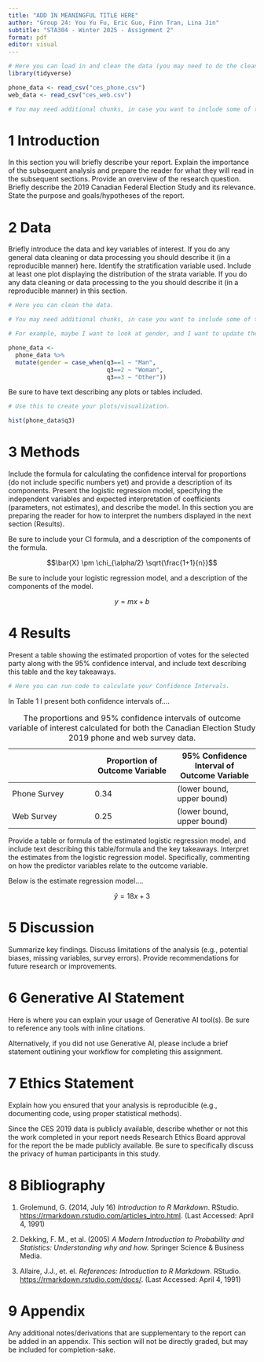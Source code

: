 ```yaml
---
title: "ADD IN MEANINGFUL TITLE HERE"
author: "Group 24: You Yu Fu, Eric Guo, Finn Tran, Lina Jin"
subtitle: "STA304 - Winter 2025 - Assignment 2"
format: pdf
editor: visual
---
```


```r

# Here you can load in and clean the data (you may need to do the cleaning in a separate R script - this is up to you). 
library(tidyverse)

phone_data <- read_csv("ces_phone.csv")
web_data <- read_csv("ces_web.csv")

# You may need additional chunks, in case you want to include some of the cleaning output.

```

# 1 Introduction

In this section you will briefly describe your report. Explain the importance of the subsequent analysis and prepare the reader for what they will read in the subsequent sections. Provide an overview of the research question. Briefly describe the 2019 Canadian Federal Election Study and its relevance. State the purpose and goals/hypotheses of the report.

# 2 Data

Briefly introduce the data and key variables of interest. If you do any general data cleaning or data processing you should describe it (in a reproducible manner) here. Identify the stratification variable used. Include at least one plot displaying the distribution of the strata variable. If you do any data cleaning or data processing to the you should describe it (in a reproducible manner) in this section.

```r

# Here you can clean the data. 

# You may need additional chunks, in case you want to include some of the cleaning output.

# For example, maybe I want to look at gender, and I want to update the labels of the gender variable in the phone data, to match the web data.

phone_data <- 
  phone_data %>% 
  mutate(gender = case_when(q3==1 ~ "Man",
                            q3==2 ~ "Woman",
                            q3==3 ~ "Other")) 

```

Be sure to have text describing any plots or tables included.

```r

# Use this to create your plots/visualization. 

hist(phone_data$q3) 

```

# 3 Methods

Include the formula for calculating the confidence interval for proportions (do not include specific numbers yet) and provide a description of its components. Present the logistic regression model, specifying the independent variables and expected interpretation of coefficients (parameters, not estimates), and describe the model. In this section you are preparing the reader for how to interpret the numbers displayed in the next section (Results).

Be sure to include your CI formula, and a description of the components of the formula.

$$\bar{X} \pm \chi_{\alpha/2} \sqrt{\frac{1+1}{n}}$$

Be sure to include your logistic regression model, and a description of the components of the model.

$$y = mx+ b$$

# 4 Results

Present a table showing the estimated proportion of votes for the selected party along with the 95% confidence interval, and include text describing this table and the key takeaways.

```r

# Here you can run code to calculate your Confidence Intervals.

```

In Table 1 I present both confidence intervals of....

|   | Proportion of Outcome Variable | 95% Confidence Interval of Outcome Variable |
|------------------------|------------------------|------------------------|
| Phone Survey | 0.34 | (lower bound, upper bound) |
| Web Survey | 0.25 | (lower bound, upper bound) |

: The proportions and 95% confidence intervals of outcome variable of interest calculated for both the Canadian Election Study 2019 phone and web survey data.

Provide a table or formula of the estimated logistic regression model, and include text describing this table/formula and the key takeaways. Interpret the estimates from the logistic regression model. Specifically, commenting on how the predictor variables relate to the outcome variable.

Below is the estimate regression model....

$$
\hat{y} = 18x+3
$$

# 5 Discussion

Summarize key findings. Discuss limitations of the analysis (e.g., potential biases, missing variables, survey errors). Provide recommendations for future research or improvements.

# 6 Generative AI Statement

Here is where you can explain your usage of Generative AI tool(s). Be sure to reference any tools with inline citations.

Alternatively, if you did not use Generative AI, please include a brief statement outlining your workflow for completing this assignment.

# 7 Ethics Statement

Explain how you ensured that your analysis is reproducible (e.g., documenting code, using proper statistical methods).

Since the CES 2019 data is publicly available, describe whether or not this the work completed in your report needs Research Ethics Board approval for the report the be made publicly available. Be sure to specifically discuss the privacy of human participants in this study.

\newpage

# 8 Bibliography

1.  Grolemund, G. (2014, July 16) *Introduction to R Markdown*. RStudio. <https://rmarkdown.rstudio.com/articles_intro.html>. (Last Accessed: April 4, 1991)

2.  Dekking, F. M., et al. (2005) *A Modern Introduction to Probability and Statistics: Understanding why and how.* Springer Science & Business Media.

3.  Allaire, J.J., et. el. *References: Introduction to R Markdown*. RStudio. <https://rmarkdown.rstudio.com/docs/>. (Last Accessed: April 4, 1991)

\newpage

# 9 Appendix

Any additional notes/derivations that are supplementary to the report can be added in an appendix. This section will not be directly graded, but may be included for completion-sake.
